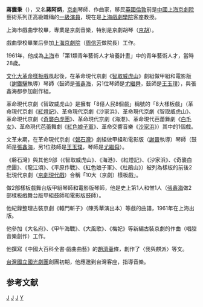{{BLP unsourced|time=2022-03-31T07:13:12+00:00}}
'''蔣靄秉'''（{{bd|1933年|catIdx=J蔣}}），又名'''蔣阿炳'''，[[京劇|京劇]]琴師、作曲家，移民[[英國|英國]][[倫敦|倫敦]]前是[[中國|中國]][[上海京劇院|上海京劇院]]藝術系列正高級職稱的[[一級演員|一級演員]]，現在是[[上海戲劇學院|上海戲劇學院]]客座教授。

上海市戲曲學校畢，專業是京劇音樂，特別是京劇胡琴（[[京胡|京胡]]）。

戲曲學校畢業后參加[[上海京劇院|上海京劇院]]（[[周信芳|周信芳]]做院長）工作。

1961年，他成為[[上海|上海]]市「第1類青年藝術人才培養計畫」中的青年藝術人才，當時28歲。

[[文化大革命|文化大革命]][[樣板戲|樣板戲]]風起後，在革命現代京劇《[[智取威虎山|智取威虎山]]》劇組做甲組和電影版（[[謝鐵驪|謝鐵驪]]執導）琴師（鼓師是[[張鑫海|張鑫海]]，另1位琴師是[[尤繼舜|尤繼舜]]，鼓師是[[王玉璞|王玉璞]]），與張鑫海都參加創作組。

革命現代京劇《智取威虎山》是擁有「8億人民8個戲」稱號的「8大樣板戲」（革命現代京劇《[[紅燈記|紅燈記]]》、革命現代京劇《沙家浜》、革命現代京劇《智取威虎山》、革命現代京劇《[[奇襲白虎團|奇襲白虎團]]》、革命現代京劇《海港》、革命現代芭蕾舞劇《[[白毛女|白毛女]]》、革命現代芭蕾舞劇《[[紅色娘子軍|紅色娘子軍]]》、革命交響音樂《[[沙家浜|沙家浜]]》）其中的1個戲。

文革末期，在革命現代京劇《[[磐石灣|磐石灣]]》劇組做甲組和電影版（[[謝晉|謝晉]]執導）琴師（鼓師是[[張鑫海|張鑫海]]，另1位鼓師是[[王玉璞|王玉璞]]，琴師是[[尤繼舜|尤繼舜]]）。

《磐石灣》與其他9部（《智取威虎山》、《海港》、《紅燈記》、《沙家浜》、《奇襲白虎團》、《龍江頌》、《平原作戰》、《紅色娘子軍》、《杜鵑山》）被列為樣板的前後2批現代京劇（[[京劇現代戲|京劇現代戲]]）合稱「10大（京劇）樣板戲」。

做2部樣板戲舞台版甲組琴師和電影版琴師，他是史上第1人和惟1人（[[張鑫海|張鑫海]]做2部樣板戲舞台版甲組鼓師和電影版鼓師）。

他紀錄整理古裝京劇《轅門斬子》（陳秀華演出本）等戲的曲譜，1961年在上海出版。

他參加《大名府》、《甲午海戰》、《大風歌》、《梅妃》等新編古裝京劇的作曲（唱腔音樂創作）工作。

他撰寫《中國大百科全書·戲曲曲藝》的[[趙濟羹|趙濟羹]]條，創作了〈我與麒派〉等文。

[[台灣|台灣]][[國立國光劇團|國立國光劇團]]創團初期，他應邀到台灣客座，指導音樂。
==参考文献==
{{Reflist}}
{{Authority control}}
[[Category:京剧琴师|J]]
[[Category:京剧作曲家|J]]
[[Category:中國音樂家|J]]
[[Category:蔣姓|Y]]